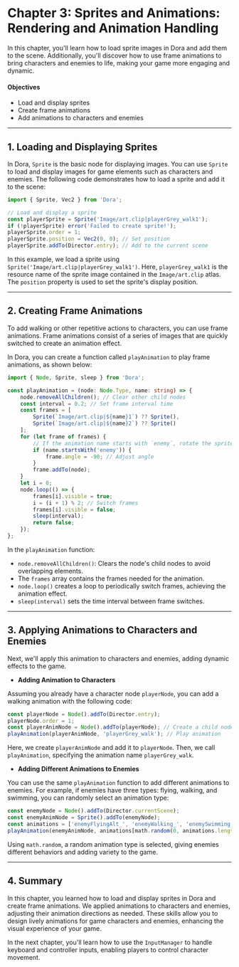 # Chapter 3: Sprites and Animations: Rendering and Animation Handling

In this chapter, you'll learn how to load sprite images in Dora and add them to the scene. Additionally, you'll discover how to use frame animations to bring characters and enemies to life, making your game more engaging and dynamic.

#### **Objectives**

- Load and display sprites
- Create frame animations
- Add animations to characters and enemies

---

## 1. Loading and Displaying Sprites

In Dora, `Sprite` is the basic node for displaying images. You can use `Sprite` to load and display images for game elements such as characters and enemies. The following code demonstrates how to load a sprite and add it to the scene:

```ts title="Example Code"
import { Sprite, Vec2 } from 'Dora';

// Load and display a sprite
const playerSprite = Sprite('Image/art.clip|playerGrey_walk1');
if (!playerSprite) error('Failed to create sprite!');
playerSprite.order = 1;
playerSprite.position = Vec2(0, 0); // Set position
playerSprite.addTo(Director.entry); // Add to the current scene
```

In this example, we load a sprite using `Sprite('Image/art.clip|playerGrey_walk1')`. Here, `playerGrey_walk1` is the resource name of the sprite image contained in the `Image/art.clip` atlas. The `position` property is used to set the sprite's display position.

---

## 2. Creating Frame Animations

To add walking or other repetitive actions to characters, you can use frame animations. Frame animations consist of a series of images that are quickly switched to create an animation effect.

In Dora, you can create a function called `playAnimation` to play frame animations, as shown below:

```ts title="dodge_the_creeps/init.tsx"
import { Node, Sprite, sleep } from 'Dora';

const playAnimation = (node: Node.Type, name: string) => {
	node.removeAllChildren(); // Clear other child nodes
	const interval = 0.2; // Set frame interval time
	const frames = [
		Sprite(`Image/art.clip|${name}1`) ?? Sprite(),
		Sprite(`Image/art.clip|${name}2`) ?? Sprite()
	];
	for (let frame of frames) {
		// If the animation name starts with `enemy`, rotate the sprite to a set angle
		if (name.startsWith('enemy')) {
			frame.angle = -90; // Adjust angle
		}
		frame.addTo(node);
	}
	let i = 0;
	node.loop(() => {
		frames[i].visible = true;
		i = (i + 1) % 2; // Switch frames
		frames[i].visible = false;
		sleep(interval);
		return false;
	});
};
```

In the `playAnimation` function:

- `node.removeAllChildren()`: Clears the node's child nodes to avoid overlapping elements.
- The `frames` array contains the frames needed for the animation.
- `node.loop()` creates a loop to periodically switch frames, achieving the animation effect.
- `sleep(interval)` sets the time interval between frame switches.

---

## 3. Applying Animations to Characters and Enemies

Next, we'll apply this animation to characters and enemies, adding dynamic effects to the game.

* **Adding Animation to Characters**

Assuming you already have a character node `playerNode`, you can add a walking animation with the following code:

```ts title="Example Code"
const playerNode = Node().addTo(Director.entry);
playerNode.order = 1;
const playerAnimNode = Node().addTo(playerNode); // Create a child node for animation
playAnimation(playerAnimNode, 'playerGrey_walk'); // Play animation
```

Here, we create `playerAnimNode` and add it to `playerNode`. Then, we call `playAnimation`, specifying the animation name `playerGrey_walk`.

* **Adding Different Animations to Enemies**

You can use the same `playAnimation` function to add different animations to enemies. For example, if enemies have three types: flying, walking, and swimming, you can randomly select an animation type:

```ts title="Example Code"
const enemyNode = Node().addTo(Director.currentScene);
const enemyAnimNode = Sprite().addTo(enemyNode);
const animations = ['enemyFlyingAlt_', 'enemyWalking_', 'enemySwimming_'];
playAnimation(enemyAnimNode, animations[math.random(0, animations.length - 1)]);
```

Using `math.random`, a random animation type is selected, giving enemies different behaviors and adding variety to the game.

---

## 4. Summary

In this chapter, you learned how to load and display sprites in Dora and create frame animations. We applied animations to characters and enemies, adjusting their animation directions as needed. These skills allow you to design lively animations for game characters and enemies, enhancing the visual experience of your game.

In the next chapter, you'll learn how to use the `InputManager` to handle keyboard and controller inputs, enabling players to control character movement.
